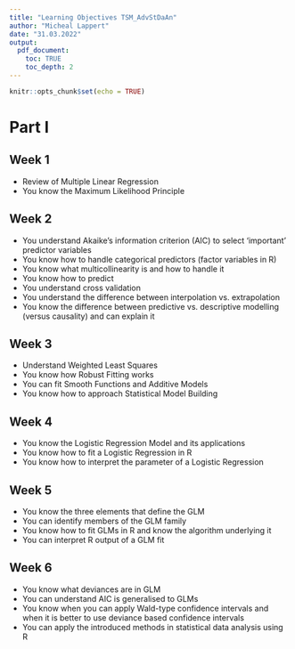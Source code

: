 ```yaml
---
title: "Learning Objectives TSM_AdvStDaAn"
author: "Micheal Lappert"
date: "31.03.2022"
output: 
  pdf_document:
    toc: TRUE
    toc_depth: 2
---
```


```r
knitr::opts_chunk$set(echo = TRUE)
```

# Part I

## Week 1
- Review of Multiple Linear Regression 
- You know the Maximum Likelihood Principle

## Week 2
- You understand Akaike's information criterion (AIC) to select 'important' predictor variables
- You know how to handle categorical predictors (factor variables in R)
- You know what multicollinearity is and how to handle it
- You know how to predict 
- You understand cross validation
- You understand the difference between interpolation vs. extrapolation
- You know the difference between predictive vs. descriptive modelling (versus causality) and can explain it

## Week 3
- Understand Weighted Least Squares
- You know how Robust Fitting works
- You can fit Smooth Functions and Additive Models
- You know how to approach Statistical Model Building

## Week 4
- You know the Logistic Regression Model and its applications
- You know how to fit a Logistic Regression in R
- You know how to interpret the parameter of a Logistic Regression

## Week 5
- You know the three elements that define the GLM
- You can identify members of the GLM family
- You know how to fit GLMs in R and know the algorithm underlying it
- You can interpret R output of a GLM fit

## Week 6
- You know what deviances are in GLM
- You can understand AIC is generalised to GLMs
- You know when you can apply Wald-type confidence intervals and when it is better to use deviance based confidence intervals
- You can apply the introduced methods in statistical data analysis using R
